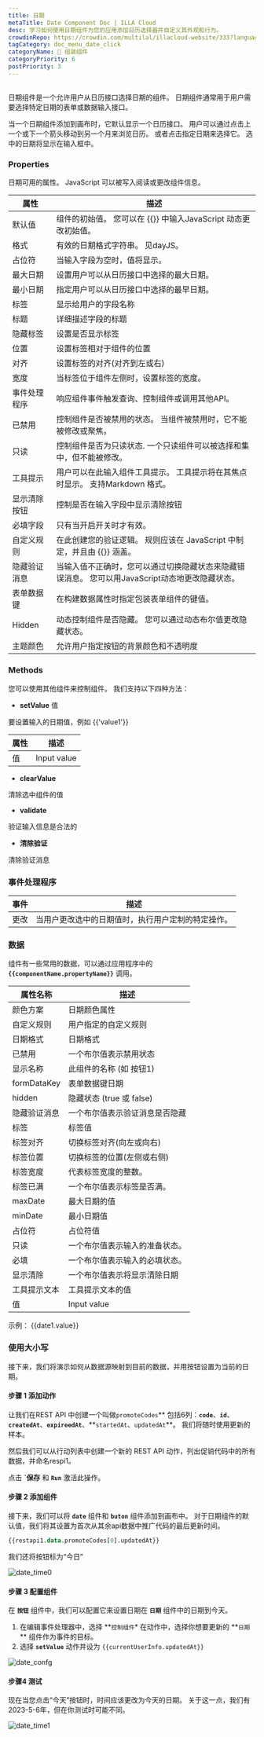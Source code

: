 ```yaml
---
title: 日期
metaTitle: Date Component Doc | ILLA Cloud
desc: 学习如何使用日期组件为您的应用添加日历选择器并自定义其外观和行为。
crowdinRepo: https://crowdin.com/multilal/illacloud-website/333?languages=zhcn&filter=basic&value=0
tagCategory: doc_menu_date_click
categoryName: 🧬 组装组件
categoryPriority: 6
postPriority: 3
---
```


## <h2 hidden>日期是什么？</h2>

日期组件是一个允许用户从日历接口选择日期的组件。 日期组件通常用于用户需要选择特定日期的表单或数据输入接口。

当一个日期组件添加到画布时，它默认显示一个日历接口。 用户可以通过点击上一个或下一个箭头移动到另一个月来浏览日历。 或者点击指定日期来选择它。 选中的日期将显示在输入框中。

### Properties

日期可用的属性。 JavaScript 可以被写入阅读或更改组件信息。

| 属性     | 描述                                                    |
| ------ | ----------------------------------------------------- |
| 默认值    | 组件的初始值。 您可以在 {{}} 中输入JavaScript 动态更改初始值。              |
| 格式     | 有效的日期格式字符串。 见dayJS。                                   |
| 占位符    | 当输入字段为空时，值将显示。                                        |
| 最大日期   | 设置用户可以从日历接口中选择的最大日期。                                  |
| 最小日期   | 指定用户可以从日历接口中选择的最早日期。                                  |
| 标签     | 显示给用户的字段名称                                            |
| 标题     | 详细描述字段的标题                                             |
| 隐藏标签   | 设置是否显示标签                                              |
| 位置     | 设置标签相对于组件的位置                                          |
| 对齐     | 设置标签的对齐(对齐到左或右)                                       |
| 宽度     | 当标签位于组件左侧时，设置标签的宽度。                                   |
| 事件处理程序 | 响应组件事件触发查询、控制组件或调用其他API。                              |
| 已禁用    | 控制组件是否被禁用的状态。 当组件被禁用时，它不能被修改或聚焦。                      |
| 只读     | 控制组件是否为只读状态. 一个只读组件可以被选择和集中，但不能被修改。                   |
| 工具提示   | 用户可以在此输入组件工具提示。 工具提示将在其焦点时显示。 支持Markdown 格式。          |
| 显示清除按钮 | 控制是否在输入字段中显示清除按钮                                      |
| 必填字段   | 只有当开启开关时才有效。                                          |
| 自定义规则  | 在此创建您的验证逻辑。 规则应该在 JavaScript 中制定，并且由 {{}} 涵盖。         |
| 隐藏验证消息 | 当输入值不正确时，您可以通过切换隐藏状态来隐藏错误消息。 您可以用JavaScript动态地更改隐藏状态。 |
| 表单数据键  | 在构建数据属性时指定包装表单组件的键值。                                  |
| Hidden | 动态控制组件是否隐藏。 您可以通过动态布尔值更改隐藏状态。                         |
| 主题颜色   | 允许用户指定按钮的背景颜色和不透明度                                    |

### Methods

您可以使用其他组件来控制组件。 我们支持以下四种方法：

-   **setValue** 值

要设置输入的日期值，例如 {{'value1'}}

| 属性 | 描述          |
| -- | ----------- |
| 值  | Input value |

-   **clearValue**

清除选中组件的值 

-   **validate**

验证输入信息是合法的

-   **清除验证**

清除验证消息

### 事件处理程序

| 事件 | 描述                        |
| -- | ------------------------- |
| 更改 | 当用户更改选中的日期值时，执行用户定制的特定操作。 |

### 数据

组件有一些常用的数据，可以通过应用程序中的 **`{{componentName.propertyName}}`** 调用。

| 属性名称        | 描述                  |
| ----------- | ------------------- |
| 颜色方案        | 日期颜色属性              |
| 自定义规则       | 用户指定的自定义规则          |
| 日期格式        | 日期格式                |
| 已禁用         | 一个布尔值表示禁用状态         |
| 显示名称        | 此组件的名称 (如 按钮1)      |
| formDataKey | 表单数据键日期             |
| hidden      | 隐藏状态 (true 或 false) |
| 隐藏验证消息      | 一个布尔值表示验证消息是否隐藏     |
| 标签          | 标签值                 |
| 标签对齐        | 切换标签对齐(向左或向右)       |
| 标签位置        | 切换标签的位置(左侧或右侧)      |
| 标签宽度        | 代表标签宽度的整数。          |
| 标签已满        | 一个布尔值表示标签是否满。       |
| maxDate     | 最大日期的值              |
| minDate     | 最小日期值               |
| 占位符         | 占位符值                |
| 只读          | 一个布尔值表示输入的准备状态。     |
| 必填          | 一个布尔值表示输入的必填状态。     |
| 显示清除        | 一个布尔值表示将显示清除日期      |
| 工具提示文本      | 工具提示文本的值            |
| 值           | Input value         |

示例： {{date1.value}}

### 使用大小写

接下来，我们将演示如何从数据源映射到目前的数据，并用按钮设置为当前的日期。 

#### 步骤 1 添加动作

让我们在REST API 中创建一个叫做`promoteCodes`** 包括6列：**`code`**、**`id`**、**`createdAt`**、**`expireedAt`**、**`startedAt`、`updatedAt`\*\*。 我们将随时使用更新的样本。 

然后我们可以从行动列表中创建一个新的 REST API 动作，列出促销代码中的所有数据，并命名respi1。 

点击 **\`保存** 和 **`Run`** 激活此操作。

#### 步骤 2 添加组件

接下来，我们可以将 **`date`** 组件和 **`buton`** 组件添加到画布中。 对于日期组件的默认值，我们将其设置为首次从其余api数据中推广代码的最后更新时间。

```sql
{{restapi1.data.promoteCodes[0].updatedAt}}
```

我们还将按钮标为“今日”

![date_time0](https://cdn.illacloud.com/official-website/img/docs/date_time0.png)

#### 步骤 3 配置组件

在 **`按钮`** 组件中，我们可以配置它来设置日期在 **`日期`** 组件中的日期到今天。

1.  在编辑事件处理器中，选择 **`控制组件`\* 在动作中，选择你想要更新的 **`日期`\*\* 组件作为事件的目标。
2.  选择 **`setValue`** 动作并设为 `{{currentUserInfo.updatedAt}}` 

![date_confg](https://cdn.illacloud.com/official-website/img/docs/date_confg.png)

#### 步骤4 测试

现在当您点击“今天”按钮时，时间应该更改为今天的日期。 关于这一点，我们有2023-5-6年，但在你测试时可能不同。

![date_time1](https://cdn.illacloud.com/official-website/img/docs/date_time1.png)
